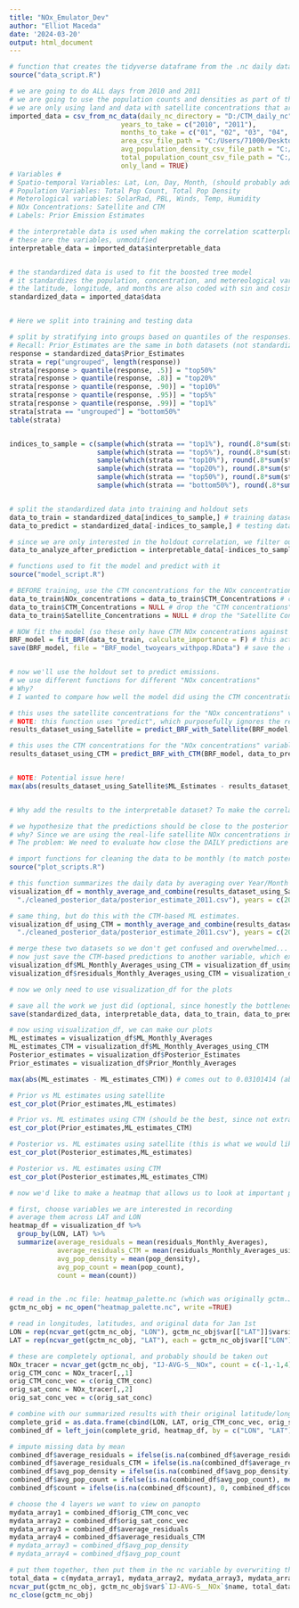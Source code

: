 ---
title: "NOx_Emulator_Dev"
author: "Elliot Maceda"
date: '2024-03-20'
output: html_document
---


```{r source}

# function that creates the tidyverse dataframe from the .nc daily data, along with a scaling function
source("data_script.R") 

# we are going to do ALL days from 2010 and 2011
# we are going to use the population counts and densities as part of the model
# we are only using land and data with satellite concentrations that are positive
imported_data = csv_from_nc_data(daily_nc_directory = "D:/CTM_daily_nc",
                            years_to_take = c("2010", "2011"),
                            months_to_take = c("01", "02", "03", "04", "05","06", "07", "08", "09","10","11","12"),
                            area_csv_file_path = "C:/Users/71000/Desktop/NOx_Emulator-main/area_data/area.csv",
                            avg_population_density_csv_file_path = "C:/Users/71000/Desktop/NOx_Emulator-main/population_data/density/avg_population_density_data.csv",
                            total_population_count_csv_file_path = "C:/Users/71000/Desktop/NOx_Emulator-main/population_data/count/total_population_count_data.csv",
                            only_land = TRUE)
# Variables #
# Spatio-temporal Variables: Lat, Lon, Day, Month, (should probably add year as a numeric predictor)
# Population Variables: Total Pop Count, Total Pop Density
# Meterological variables: SolarRad, PBL, Winds, Temp, Humidity
# NOx Concentrations: Satellite and CTM
# Labels: Prior Emission Estimates

# the interpretable data is used when making the correlation scatterplots
# these are the variables, unmodified
interpretable_data = imported_data$interpretable_data


# the standardized data is used to fit the boosted tree model
# it standardizes the population, concentration, and metereological variables
# the latitude, longitude, and months are also coded with sin and cosine for oscillatory behavior
standardized_data = imported_data$data



```


```{r data split}

# Here we split into training and testing data

# split by stratifying into groups based on quantiles of the responses.
# Recall: Prior_Estimates are the same in both datasets (not standardized)
response = standardized_data$Prior_Estimates
strata = rep("ungrouped", length(response))
strata[response > quantile(response, .5)] = "top50%"
strata[response > quantile(response, .8)] = "top20%"
strata[response > quantile(response, .90)] = "top10%"
strata[response > quantile(response, .95)] = "top5%"
strata[response > quantile(response, .99)] = "top1%"
strata[strata == "ungrouped"] = "bottom50%"
table(strata)


indices_to_sample = c(sample(which(strata == "top1%"), round(.8*sum(strata == "top1%")), replace = FALSE),
                      sample(which(strata == "top5%"), round(.8*sum(strata == "top5%")), replace = FALSE),
                      sample(which(strata == "top10%"), round(.8*sum(strata == "top10%")), replace = FALSE),
                      sample(which(strata == "top20%"), round(.8*sum(strata == "top20%")), replace = FALSE),
                      sample(which(strata == "top50%"), round(.8*sum(strata == "top50%")), replace = FALSE),
                      sample(which(strata == "bottom50%"), round(.8*sum(strata == "bottom50%")), replace = FALSE))


# split the standardized data into training and holdout sets
data_to_train = standardized_data[indices_to_sample,] # training dataset
data_to_predict = standardized_data[-indices_to_sample,] # testing dataset to predict

# since we are only interested in the holdout correlation, we filter out the interepretable data corresponding to the training dataset
data_to_analyze_after_prediction = interpretable_data[-indices_to_sample,] 

```


```{r model fitting and prediction}

# functions used to fit the model and predict with it
source("model_script.R")

# BEFORE training, use the CTM concentrations for the NOx concentrations
data_to_train$NOx_concentrations = data_to_train$CTM_Concentrations # create a new variable, "NOx concentrations", which are used to train the model
data_to_train$CTM_Concentrations = NULL # drop the "CTM concentrations"
data_to_train$Satellite_Concentrations = NULL # drop the "Satellite Concentrations"

# NOW fit the model (so these only have CTM NOx concentrations against the Prior NOx emissions)
BRF_model = fit_BRF(data_to_train, calculate_importance = F) # this actually takes awhile
save(BRF_model, file = "BRF_model_twoyears_withpop.RData") # save the results


# now we'll use the holdout set to predict emissions. 
# we use different functions for different "NOx concentrations"
# Why? 
# I wanted to compare how well the model did using the CTM concentrations versus the satellite concentrations

# this uses the satellite concentrations for the "NOx concentrations" variable, then adds the predictions and residuals to the interpretable dataset
# NOTE: this function uses "predict", which purposefully ignores the response, if the response is in the dataframe
results_dataset_using_Satellite = predict_BRF_with_Satellite(BRF_model, data_to_predict, data_to_analyze_after_prediction)

# this uses the CTM concentrations for the "NOx concentrations" variable, then adds the predictions and residuals to the interpretable dataset
results_dataset_using_CTM = predict_BRF_with_CTM(BRF_model, data_to_predict, data_to_analyze_after_prediction)


# NOTE: Potential issue here!
max(abs(results_dataset_using_Satellite$ML_Estimates - results_dataset_using_CTM$ML_Estimates)) # comes out to 0.0332068 (about the same as before)


# Why add the results to the interpretable dataset? To make the correlation plots
```



```{r data cleaning for plots}

# we hypothesize that the predictions should be close to the posterior NOx emissions
# why? Since we are using the real-life satellite NOx concentrations in those predictions
# The problem: We need to evaluate how close the DAILY predictions are to the MONTHLY posterior estimates

# import functions for cleaning the data to be monthly (to match posteriors). Also includes plotting data
source("plot_scripts.R")

# this function summarizes the daily data by averaging over Year/Month and location. So the ML emission estimates will be averaged over each month, then merged with the posterior
visualization_df = monthly_average_and_combine(results_dataset_using_Satellite, paths_to_posterior_data = c("./cleaned_posterior_data/posterior_estimate_2010.csv", 
  "./cleaned_posterior_data/posterior_estimate_2011.csv"), years = c(2010,2011))

# same thing, but do this with the CTM-based ML estimates. 
visualization_df_using_CTM = monthly_average_and_combine(results_dataset_using_CTM, paths_to_posterior_data = c("./cleaned_posterior_data/posterior_estimate_2010.csv", 
  "./cleaned_posterior_data/posterior_estimate_2011.csv"), years = c(2010,2011))

# merge these two datasets so we don't get confused and overwhelmed...
# now just save the CTM-based predictions to another variable, which explicitly mentions using the CTM concentrations
visualization_df$ML_Monthly_Averages_using_CTM = visualization_df_using_CTM$ML_Monthly_Averages
visualization_df$residuals_Monthly_Averages_using_CTM = visualization_df_using_CTM$residuals_Monthly_Averages

# now we only need to use visualization_df for the plots

# save all the work we just did (optional, since honestly the bottleneck is the training)
save(standardized_data, interpretable_data, data_to_train, data_to_predict, data_to_analyze_after_prediction, BRF_model, results_dataset_using_Satellite, results_dataset_using_CTM, visualization_df, file = "results_twoyears_withpop.RData")

```


```{r EDA and identifying troublepoints}

# now using visualization_df, we can make our plots
ML_estimates = visualization_df$ML_Monthly_Averages
ML_estimates_CTM = visualization_df$ML_Monthly_Averages_using_CTM
Posterior_estimates = visualization_df$Posterior_Estimates
Prior_estimates = visualization_df$Prior_Monthly_Averages

max(abs(ML_estimates - ML_estimates_CTM)) # comes out to 0.03101414 (about the same as before)

# Prior vs ML estimates using satellite
est_cor_plot(Prior_estimates,ML_estimates)

# Prior vs. ML estimates using CTM (should be the best, since not extrapolating)
est_cor_plot(Prior_estimates,ML_estimates_CTM)

# Posterior vs. ML estimates using satellite (this is what we would like to be really good)
est_cor_plot(Posterior_estimates,ML_estimates)

# Posterior vs. ML estimates using CTM 
est_cor_plot(Posterior_estimates,ML_estimates_CTM)


```


```{r make heatmap}

# now we'd like to make a heatmap that allows us to look at important potential predictors

# first, choose variables we are interested in recording
# average them across LAT and LON
heatmap_df = visualization_df %>% 
  group_by(LON, LAT) %>% 
  summarize(average_residuals = mean(residuals_Monthly_Averages),
            average_residuals_CTM = mean(residuals_Monthly_Averages_using_CTM),
            avg_pop_density = mean(pop_density),
            avg_pop_count = mean(pop_count),
            count = mean(count))


# read in the .nc file: heatmap_palette.nc (which was originally gctm.Jan1st.2010)
gctm_nc_obj = nc_open("heatmap_palette.nc", write =TRUE)

# read in longitudes, latitudes, and original data for Jan 1st
LON = rep(ncvar_get(gctm_nc_obj, "LON"), gctm_nc_obj$var[["LAT"]]$varsize)
LAT = rep(ncvar_get(gctm_nc_obj, "LAT"), each = gctm_nc_obj$var[["LON"]]$varsize)

# these are completely optional, and probably should be taken out
NOx_tracer = ncvar_get(gctm_nc_obj, "IJ-AVG-S__NOx", count = c(-1,-1,4)) # this just has 4 layers. We can only work with these four layers at a time
orig_CTM_conc = NOx_tracer[,,1]
orig_CTM_conc_vec = c(orig_CTM_conc)
orig_sat_conc = NOx_tracer[,,2]
orig_sat_conc_vec = c(orig_sat_conc)

# combine with our summarized results with their original latitude/longitude layout
complete_grid = as.data.frame(cbind(LON, LAT, orig_CTM_conc_vec, orig_sat_conc_vec))
combined_df = left_join(complete_grid, heatmap_df, by = c("LON", "LAT"))

# impute missing data by mean
combined_df$average_residuals = ifelse(is.na(combined_df$average_residuals), mean(combined_df$average_residuals[!is.na(combined_df$average_residuals)]), combined_df$average_residuals)
combined_df$average_residuals_CTM = ifelse(is.na(combined_df$average_residuals_CTM), mean(combined_df$average_residuals_CTM[!is.na(combined_df$average_residuals_CTM)]), combined_df$average_residuals_CTM)
combined_df$avg_pop_density = ifelse(is.na(combined_df$avg_pop_density), mean(combined_df$avg_pop_density[!is.na(combined_df$avg_pop_density)]), combined_df$avg_pop_density)
combined_df$avg_pop_count = ifelse(is.na(combined_df$avg_pop_count), mean(combined_df$avg_pop_count[!is.na(combined_df$avg_pop_count)]), combined_df$avg_pop_count)
combined_df$count = ifelse(is.na(combined_df$count), 0, combined_df$count)

# choose the 4 layers we want to view on panopto
mydata_array1 = combined_df$orig_CTM_conc_vec
mydata_array2 = combined_df$orig_sat_conc_vec
mydata_array3 = combined_df$average_residuals
mydata_array4 = combined_df$average_residuals_CTM
# mydata_array3 = combined_df$avg_pop_density
# mydata_array4 = combined_df$avg_pop_count

# put them together, then put them in the nc variable by overwriting the original information
total_data = c(mydata_array1, mydata_array2, mydata_array3, mydata_array4)
ncvar_put(gctm_nc_obj, gctm_nc_obj$var$`IJ-AVG-S__NOx`$name, total_data)
nc_close(gctm_nc_obj)

```




